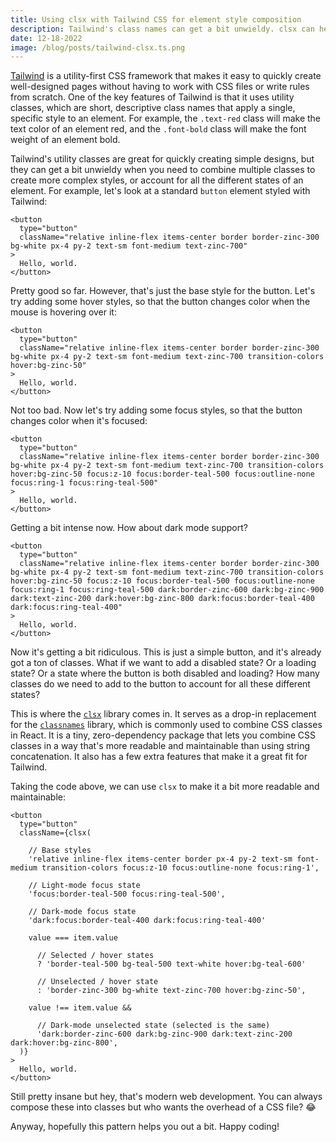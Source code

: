 ```yaml
---
title: Using clsx with Tailwind CSS for element style composition
description: Tailwind's class names can get a bit unwieldy. clsx can help.
date: 12-18-2022
image: /blog/posts/tailwind-clsx.ts.png
---
```


[Tailwind](https://tailwindcss.com/) is a utility-first CSS framework that makes it easy to quickly create well-designed pages without having to work with CSS files or write rules from scratch. One of the key features of Tailwind is that it uses utility classes, which are short, descriptive class names that apply a single, specific style to an element. For example, the `.text-red` class will make the text color of an element red, and the `.font-bold` class will make the font weight of an element bold.

Tailwind's utility classes are great for quickly creating simple designs, but they can get a bit unwieldy when you need to combine multiple classes to create more complex styles, or account for all the different states of an element. For example, let's look at a standard `button` element styled with Tailwind:

```tsx title="button.tsx"
<button
  type="button"
  className="relative inline-flex items-center border border-zinc-300 bg-white px-4 py-2 text-sm font-medium text-zinc-700"
>
  Hello, world.
</button>
```

Pretty good so far. However, that's just the base style for the button. Let's try adding some hover styles, so that the button changes color when the mouse is hovering over it:

```tsx title="button.tsx"
<button
  type="button"
  className="relative inline-flex items-center border border-zinc-300 bg-white px-4 py-2 text-sm font-medium text-zinc-700 transition-colors hover:bg-zinc-50"
>
  Hello, world.
</button>
```

Not too bad. Now let's try adding some focus styles, so that the button changes color when it's focused:

```tsx title="button.tsx"
<button
  type="button"
  className="relative inline-flex items-center border border-zinc-300 bg-white px-4 py-2 text-sm font-medium text-zinc-700 transition-colors hover:bg-zinc-50 focus:z-10 focus:border-teal-500 focus:outline-none focus:ring-1 focus:ring-teal-500"
>
  Hello, world.
</button>
```

Getting a bit intense now. How about dark mode support?

```tsx title="button.tsx"
<button
  type="button"
  className="relative inline-flex items-center border border-zinc-300 bg-white px-4 py-2 text-sm font-medium text-zinc-700 transition-colors hover:bg-zinc-50 focus:z-10 focus:border-teal-500 focus:outline-none focus:ring-1 focus:ring-teal-500 dark:border-zinc-600 dark:bg-zinc-900 dark:text-zinc-200 dark:hover:bg-zinc-800 dark:focus:border-teal-400 dark:focus:ring-teal-400"
>
  Hello, world.
</button>
```

Now it's getting a bit ridiculous. This is just a simple button, and it's already got a ton of classes. What if we want to add a disabled state? Or a loading state? Or a state where the button is both disabled and loading? How many classes do we need to add to the button to account for all these different states?

This is where the [`clsx`](https://www.npmjs.com/package/clsx) library comes in. It serves as a drop-in replacement for the [`classnames`](https://www.npmjs.com/package/classnames) library, which is commonly used to combine CSS classes in React. It is a tiny, zero-dependency package that lets you combine CSS classes in a way that's more readable and maintainable than using string concatenation. It also has a few extra features that make it a great fit for Tailwind.

Taking the code above, we can use `clsx` to make it a bit more readable and maintainable:

```tsx title="button.tsx"
<button
  type="button"
  className={clsx(

    // Base styles
    'relative inline-flex items-center border px-4 py-2 text-sm font-medium transition-colors focus:z-10 focus:outline-none focus:ring-1',

    // Light-mode focus state
    'focus:border-teal-500 focus:ring-teal-500',

    // Dark-mode focus state
    'dark:focus:border-teal-400 dark:focus:ring-teal-400'

    value === item.value

      // Selected / hover states
      ? 'border-teal-500 bg-teal-500 text-white hover:bg-teal-600'

      // Unselected / hover state
      : 'border-zinc-300 bg-white text-zinc-700 hover:bg-zinc-50',

    value !== item.value &&

      // Dark-mode unselected state (selected is the same)
      'dark:border-zinc-600 dark:bg-zinc-900 dark:text-zinc-200 dark:hover:bg-zinc-800',
  )}
>
  Hello, world.
</button>
```

Still pretty insane but hey, that's modern web development. You can always compose these into classes but who wants the overhead of a CSS file? 😂

Anyway, hopefully this pattern helps you out a bit. Happy coding!
